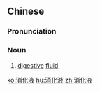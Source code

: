 ==Chinese==
{{zh-forms|type=21}}

===Pronunciation===
{{zh-pron
|m=xiāohuà液
|cat=n
}}

===Noun===
{{zh-noun}}

# [[digestive]] [[fluid]]

[[ko:消化液]]
[[hu:消化液]]
[[zh:消化液]]
